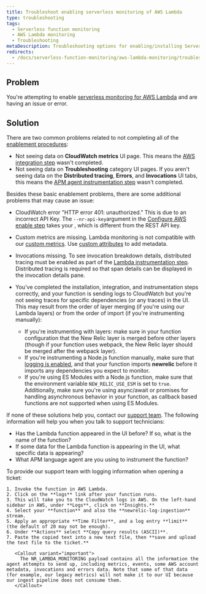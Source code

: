 ```yaml
---
title: Troubleshoot enabling serverless monitoring of AWS Lambda
type: troubleshooting
tags:
  - Serverless function monitoring
  - AWS Lambda monitoring
  - Troubleshooting
metaDescription: Troubleshooting options for enabling/installing Serverless monitoring for AWS Lambda.
redirects:
  - /docs/serverless-function-monitoring/aws-lambda-monitoring/troubleshooting/troubleshooting-enabling-new-relic-monitoring-aws-lambda
---
```


## Problem

You're attempting to enable [serverless monitoring for AWS Lambda](/docs/serverless-function-monitoring/aws-lambda-monitoring/get-started/introduction-new-relic-monitoring-aws-lambda) and are having an issue or error.

## Solution

There are two common problems related to not completing all of the [enablement procedures](/docs/serverless-function-monitoring/aws-lambda-monitoring/get-started/enable-new-relic-monitoring-aws-lambda):

* Not seeing data on **CloudWatch metrics** UI page. This means the [AWS integration step](/docs/serverless-function-monitoring/aws-lambda-monitoring/get-started/enable-new-relic-monitoring-aws-lambda#connect-aws) wasn't completed.
* Not seeing data on **Troubleshooting** category UI pages. If you aren't seeing data on the **Distributed tracing**, **Errors**, and **Invocations** UI tabs, this means the [APM agent instrumentation step](/docs/serverless-function-monitoring/aws-lambda-monitoring/get-started/enable-new-relic-monitoring-aws-lambda#instrument-lambda) wasn't completed.

Besides these basic enablement problems, there are some additional problems that may cause an issue:

* CloudWatch error "HTTP error 401: unauthorized." This is due to an incorrect API Key. The `--nr-api-key`argument in the [Configure AWS enable step](/docs/serverless-function-monitoring/aws-lambda-monitoring/get-started/enable-new-relic-monitoring-aws-lambda#connect-aws) takes your <InlinePopover type="userKey" />, which is different from the REST API key.
* Custom metrics are missing. Lambda monitoring is not compatible with our [custom metrics](/docs/agents/manage-apm-agents/agent-data/collect-custom-metrics). Use [custom attributes](/docs/agents/manage-apm-agents/agent-data/collect-custom-attributes) to add metadata.
* Invocations missing. To see invocation breakdown details, distributed tracing must be enabled as part of the [Lambda instrumentation step](/docs/serverless-function-monitoring/aws-lambda-monitoring/get-started/enable-new-relic-monitoring-aws-lambda#instrument-lambda). Distributed tracing is required so that span details can be displayed in the invocation details pane.
* You've completed the installation, integration, and instrumentation steps correctly, and your function is sending logs to CloudWatch but you're not seeing traces for specific dependencies (or any traces) in the UI. This may result from the order of layer merging (if you're using our Lambda layers) or from the order of import (if you're instrumenting manually):

  * If you're instrumenting with layers: make sure in your function configuration that the New Relic layer is merged before other layers (though if your function uses webpack, the New Relic layer should be merged after the webpack layer).
  * If you're instrumenting a Node.js function manually, make sure that [logging is enabled](/docs/apm/agents/nodejs-agent/installation-configuration/nodejs-agent-configuration/#logging_config), and that your function imports **newrelic** before it imports any dependencies you expect to monitor.
  * If you're using ES Modules with a Node.js function, make sure that the environment variable `NEW_RELIC_USE_ESM` is set to `true`. Additionally, make sure you're using async/await or promises for handling asynchronous behavior in your function, as callback based functions are not supported when using ES Modules.

If none of these solutions help you, contact our [support team](https://support.newrelic.com/). The following information will help you when you talk to support technicians:

* Has the Lambda function appeared in the UI before? If so, what is the name of the function?
* If some data for the Lambda function is appearing in the UI, what specific data is appearing?
* What APM language agent are you using to instrument the function?

<CollapserGroup>
  <Collapser
    id="attach-logs"
    title="Recommended: Attach your CloudWatch logs to the ticket"
  >
    To provide our support team with logging information when opening a ticket:

    1. Invoke the function in AWS Lambda.
    2. Click on the **logs** link after your function runs.
    3. This will take you to the CloudWatch logs in AWS. On the left-hand sidebar in AWS, under **Logs**, click on **Insights.**
    4. Select your **function** and also the **newrelic-log-ingestion** stream.
    5. Apply an appropriate **Time Filter**, and a log entry **limit** (the default of 20 may not be enough).
    6. Under **Actions** select **Copy query results (ASCII)**.
    7. Paste the copied text into a new text file, then **save and upload the text file to the ticket.**

       <Callout variant="important">
         The NR_LAMBDA_MONITORING payload contains all the information the agent attempts to send up, including metrics, events, some AWS account metadata, invocations and errors data. Note that some of that data (for example, our legacy metrics) will not make it to our UI because our ingest pipeline does not consume them.
       </Callout>
  </Collapser>
</CollapserGroup>
